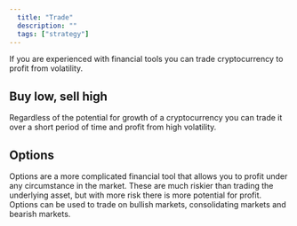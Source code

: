 ```yaml
---
  title: "Trade"
  description: ""
  tags: ["strategy"]
---
```


If you are experienced with financial tools you can trade cryptocurrency to profit from volatility.

## Buy low, sell high

Regardless of the potential for growth of a cryptocurrency you can trade it over a short period of time and profit from high volatility.

## Options

Options are a more complicated financial tool that allows you to profit under any circumstance in the market. These are much riskier than trading the underlying asset, but with more risk there is more potential for profit. Options can be used to trade on bullish markets, consolidating markets and bearish markets.
